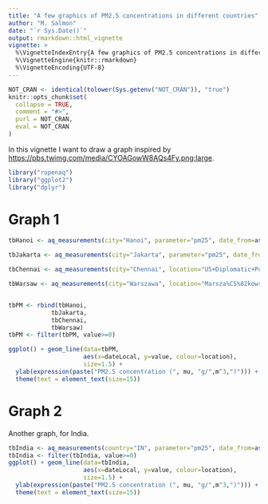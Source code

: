 ---
title: "A few graphics of PM2.5 concentrations in different countries"
author: "M. Salmon"
date: "`r Sys.Date()`"
output: rmarkdown::html_vignette
vignette: >
  %\VignetteIndexEntry{A few graphics of PM2.5 concentrations in different countries}
  %\VignetteEngine{knitr::rmarkdown}
  %\VignetteEncoding{UTF-8}
---

```{r, echo = FALSE, warning=FALSE, message=FALSE}
NOT_CRAN <- identical(tolower(Sys.getenv("NOT_CRAN")), "true")
knitr::opts_chunk$set(
  collapse = TRUE,
  comment = "#>",
  purl = NOT_CRAN,
  eval = NOT_CRAN
)
```

In this vignette I want to draw a graph inspired by <https://pbs.twimg.com/media/CYOAGowW8AQs4Fy.png:large>.

```{r, warning=FALSE, message=FALSE}
library("ropenaq")
library("ggplot2")
library("dplyr")

```
# Graph 1

```{r fig.width=7, fig.height=4}
tbHanoi <- aq_measurements(city="Hanoi", parameter="pm25", date_from=as.character(Sys.Date()-1), limit=1000)$results

tbJakarta <- aq_measurements(city="Jakarta", parameter="pm25", date_from=as.character(Sys.Date()-1), limit=1000)$results

tbChennai <- aq_measurements(city="Chennai", location="US+Diplomatic+Post%3A+Chennai", parameter="pm25", date_from=as.character(Sys.Date()-1), limit=1000)$results

tbWarsaw <- aq_measurements(city="Warszawa", location="Marsza%C5%82kowska", parameter="pm25", date_from=as.character(Sys.Date()-1), limit=1000)$results


tbPM <- rbind(tbHanoi,
            tbJakarta,
            tbChennai,
            tbWarsaw)
tbPM <- filter(tbPM, value>=0)

ggplot() + geom_line(data=tbPM,
                     aes(x=dateLocal, y=value, colour=location),
                     size=1.5) +
  ylab(expression(paste("PM2.5 concentration (", mu, "g/",m^3,")"))) +
  theme(text = element_text(size=15))

```

# Graph 2

Another graph, for India.

```{r fig.width=7, fig.height=4}
tbIndia <- aq_measurements(country="IN", parameter="pm25", date_from=as.character(Sys.Date()-1), limit=1000)$results
tbIndia <- filter(tbIndia, value>=0)
ggplot() + geom_line(data=tbIndia,
                     aes(x=dateLocal, y=value, colour=location),
                     size=1.5) +
  ylab(expression(paste("PM2.5 concentration (", mu, "g/",m^3,")"))) +
  theme(text = element_text(size=15))
```

